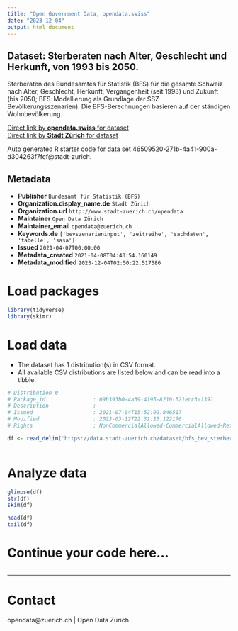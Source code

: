 ```yaml
---
title: "Open Government Data, opendata.swiss"
date: "2023-12-04"
output: html_document
---
```


## Dataset: Sterberaten nach Alter, Geschlecht und Herkunft, von 1993 bis 2050.


Sterberaten des Bundesamtes für Statistik (BFS) für die gesamte Schweiz nach Alter, Geschlecht, Herkunft; Vergangenheit (seit 1993) und Zukunft (bis 2050; BFS-Modellierung als Grundlage der SSZ-Bevölkerungsszenarien). Die BFS-Berechnungen basieren auf der ständigen Wohnbevölkerung.


[Direct link by **opendata.swiss** for dataset](https://opendata.swiss/de/dataset/sterberaten-nach-alter-geschlecht-und-herkunft-von-1993-bis-2050)<br>
[Direct link by **Stadt Zürich** for dataset](https://data.stadt-zuerich.ch/dataset/bfs_bev_sterberaten_jahr_alter_geschlecht_herkunft_od5708)

Auto generated R starter code for data set 46509520-271b-4a41-900a-d304263f7fcf@stadt-zurich.

## Metadata

- **Publisher** `Bundesamt für Statistik (BFS)`
- **Organization.display_name.de** `Stadt Zürich`
- **Organization.url** `http://www.stadt-zuerich.ch/opendata`
- **Maintainer** `Open Data Zürich`
- **Maintainer_email** `opendata@zuerich.ch`
- **Keywords.de** `['bevszenarieninput', 'zeitreihe', 'sachdaten', 'tabelle', 'sasa']`
- **Issued** `2021-04-07T00:00:00`
- **Metadata_created** `2021-04-08T04:40:54.160149`
- **Metadata_modified** `2023-12-04T02:50:22.517586`


# Load packages

```r

library(tidyverse)
library(skimr)

```

# Load data

-   The dataset has 1 distribution(s) in CSV format.
-   All available CSV distributions are listed below and can be read into a tibble.

```r

# Distribution 0
# Package_id               : 09b393b0-4a39-4195-8210-521ecc3a1391
# Description              : 
# Issued                   : 2021-07-04T15:52:02.846517
# Modified                 : 2023-03-12T22:31:15.122176
# Rights                   : NonCommercialAllowed-CommercialAllowed-ReferenceNotRequired

df <- read_delim('https://data.stadt-zuerich.ch/dataset/bfs_bev_sterberaten_jahr_alter_geschlecht_herkunft_od5708/download/BEV570OD5708.csv')



```

# Analyze data

```r

glimpse(df)
str(df)
skim(df)

head(df)
tail(df)

```

# Continue your code here...

```r

```

------------------------------------------------------------------------

# Contact

opendata@zuerich.ch | Open Data Zürich
